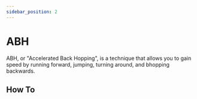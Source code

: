 ```yaml
---
sidebar_position: 2
---
```


# ABH
ABH, or "Accelerated Back Hopping", is a technique that allows you to gain speed by running forward, jumping, turning around,
and bhopping backwards.

## How To


